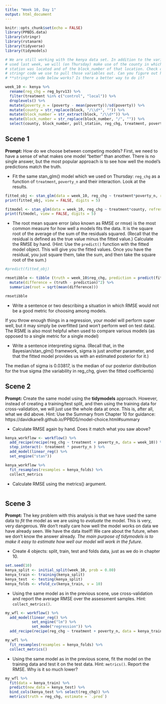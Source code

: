 ```yaml
---
title: "Week 10, Day 1"
output: html_document
---
```


```r
knitr::opts_chunk$set(echo = FALSE)
library(PPBDS.data)
library(stringr)
library(rstanarm)
library(tidyverse)
library(tidymodels)

# We are still working with the kenya data set. In addition to the variables we
# used last week, we will (on Thursday) make use of the county in which the poll
# station was located and of the block_number of that location. Check out the
# stringr code we use to pull those variables out. Can you figure out how the
# **stringr** code below works? Is there a better way to do it?

week_10 <- kenya %>% 
  rename(reg_chg = reg_byrv13) %>% 
  filter(treatment %in% c("control", "local")) %>% 
  droplevels() %>% 
  mutate(poverty_n = (poverty - mean(poverty))/sd(poverty)) %>% 
  mutate(county = str_replace(block, "/\\d*", "")) %>% 
  mutate(block_number = str_extract(block, "/\\d*")) %>% 
  mutate(block_number = str_replace(block_number, "/", "")) %>% 
  select(county, block_number, poll_station, reg_chg, treatment, poverty_n) 

```


## Scene 1

**Prompt:** How do we choose between competing models? First, we need to have a sense of what makes one model "better" than another. There is no single answer, but the most popular approach is to see how well the model's predictions match the truth.


* Fit the same stan_glm() model which we used on Thursday: `reg_chg` as a function of `treatment`, `poverty_n` and their interaction. Look at the results. 

```r
fitted_obj <- stan_glm(data = week_10, reg_chg ~ treatment*poverty_n, refresh = 0)
print(fitted_obj, view = FALSE, digits = 5)

fitmodel <- stan_glm(data = week_10, reg_chg ~ treatment*county, refresh = 0)
print(fitmodel, view = FALSE, digits = 5)
```

* The root mean square error (also known as RMSE or rmse) is the most common measure for how well a models fits the data. It is the square root of the average of the sum of the residuals squared. (Recall that the residual is defined as the true value minus the fitted value.) Calculate the RMSE by hand. (Hint: Use the `predict()` function with the fitted model object. This will give you the fitted values. Once you have the residual, you just square them, take the sum, and then take the square root of the sum.)

```r
#predict(fitted_obj)

rmsetibble <- tibble (truth = week_10$reg_chg, prediction = predict(fitted_obj)) %>%
  mutate(difference = (truth - prediction)^2) %>%
  summarize(root = sqrt(mean(difference)))

rmsetibble
```

* Write a sentence or two describing a situation in which RMSE would not be a good metric for choosing among models.

If you throw enough things in a regression, your model will perform super well, but it may simply be overfitted (and won't perform well on test data). The RSME is also most helpful when used to compare various models (as opposed to a single metric for a single model)

* Write a sentence interpreting sigma. (Recall that, in the Bayesian/stan_glm() framework, sigma is just another parameter, and that the fitted model provides us with an estimated posterior for it.)

The median of sigma is 0.03817, is the median of our posterior distribution for the true sigma (the variability in reg_chg, given the fitted coefficients)


## Scene 2

**Prompt:** Create the same model using the **tidymodels** approach. However, instead of creating a training/test split, and then using the training data for cross-validation, we will just use the whole data at once. This is, after all, what we did above. Hint: Use the Summary from Chapter 10 for guidance: https://davidkane9.github.io/PPBDS/model-choice.html#summary

* Calculate RMSE again by hand. Does it match what you saw above?

```r

kenya_workflow <- workflow() %>%
  add_recipe(recipe(reg_chg ~ treatment + poverty_n, data = week_10)) %>%
  step_interact(~ treatment * poverty_n ) %>%
  add_model(linear_reg() %>%
  set_engine("stan"))

kenya_workflow %>%
  fit_resamples(resamples = kenya_folds) %>%
  collect_metrics

```

* Calculate RMSE using the metrics() argument.

```q2



```


## Scene 3

**Prompt:** The key problem with this analysis is that we have used the same data to *fit* the model as we are using to *evaluate* the model. This is very, very dangerous. We don't really care how well the model works on data we have already seen. We have the data itself! We care about the future, when we don't know the answer already. *The main purpose of tidymodels is to make it easy to estimate how well our model will work in the future.*

* Create 4 objects: split, train, test and folds data, just as we do in chapter 10.

```r

set.seed(10)
kenya_split <- initial_split(week_10, prob = 0.80)
kenya_train <- training(kenya_split)
kenya_test  <- testing(kenya_split)
kenya_folds <- vfold_cv(kenya_train, v = 10)

```

* Using the same model as in the previous scene, use cross-validation and report the average RMSE over the assessment samples. Hint: `collect_metrics()`.

```r

my_wfl <- workflow() %>%
  add_model(linear_reg() %>%
            set_engine("lm") %>%  
            set_mode("regression")) %>%  
  add_recipe(recipe(reg_chg ~ treatment + poverty_n, data = kenya_train))

my_wfl %>%
  fit_resamples(resamples = kenya_folds) %>%
  collect_metrics()

```

* Using the same model as in the previous scene, fit the model on the training data and test it on the test data. Hint: `metrics()`. Report the RMSE. Why is it so much lower?


```r
my_wfl %>% 
  fit(data = kenya_train) %>% 
  predict(new_data = kenya_test) %>% 
  bind_cols(kenya_test %>% select(reg_chg)) %>% 
  metrics(truth = reg_chg, estimate = `.pred`)

```


